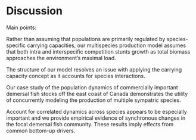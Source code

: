 
# Discussion  {-}

Main points:

Rather than assuming that populations are primarily regulated by species-specific carrying capacities, our multispecies production model assumes that both intra and interspecific competition stunts growth as total biomass approaches the environment's maximal load. 

The structure of our model resolves an issue with applying the carrying capacity concept as it accounts for species interactions.

Our case study of the population dynamics of commercially important demersal fish stocks off the east coast of Canada demonstrates the utility of concurrently modeling the production of multiple sympatric species. 

Account for correlated dynamics across species appears to be especially important and we provide empirical evidence of synchronous changes in the focal demersal fish community. These results imply effects from common bottom-up drivers.
